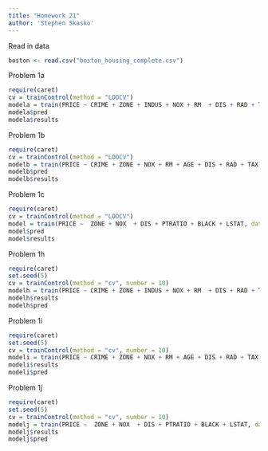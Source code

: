 ```yaml
---
title: "Homework 21"
author: 'Stephen Skasko'
---
```


Read in data

```r
boston <- read.csv("boston_housing_complete.csv")
```

Problem 1a

```r
require(caret)
cv = trainControl(method = "LOOCV")
modela = train(PRICE ~ CRIME + ZONE + INDUS + NOX + RM  + DIS + RAD + TAX + PTRATIO + BLACK + LSTAT, data  = boston, method = "lm", trControl = cv)
modela$pred
modela$results

```

Problem 1b

```r
require(caret)
cv = trainControl(method = "LOOCV")
modelb = train(PRICE ~ CRIME + ZONE + NOX + RM + AGE + DIS + RAD + TAX + PTRATIO + BLACK + LSTAT, data  = boston, method = "lm", trControl = cv)
modelb$pred
modelb$results
```

Problem 1c

```r
require(caret)
cv = trainControl(method = "LOOCV")
model = train(PRICE ~  ZONE + NOX  + DIS + PTRATIO + BLACK + LSTAT, data  = boston, method = "lm", trControl = cv)
model$pred
model$results

```

Problem 1h

```r
require(caret)
set.seed(5)
cv = trainControl(method = "cv", number = 10)
modelh = train(PRICE ~ CRIME + ZONE + INDUS + NOX + RM  + DIS + RAD + TAX + PTRATIO + BLACK + LSTAT, data  = boston, method = "lm", trControl = cv)
modelh$results
modelh$pred
```

Problem 1i

```r
require(caret)
set.seed(5)
cv = trainControl(method = "cv", number = 10)
modeli = train(PRICE ~ CRIME + ZONE + NOX + RM + AGE + DIS + RAD + TAX + PTRATIO + BLACK + LSTAT, data  = boston, method = "lm", trControl = cv)
modeli$results
modeli$pred
```

Problem 1j

```r
require(caret)
set.seed(5)
cv = trainControl(method = "cv", number = 10)
modelj = train(PRICE ~  ZONE + NOX  + DIS + PTRATIO + BLACK + LSTAT, data  = boston, method = "lm", trControl = cv)
modelj$results
modelj$pred
```
